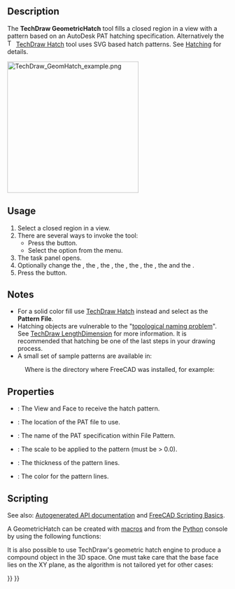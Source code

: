<languages/>

{{Docnav
|[[TechDraw_Hatch|Hatch]]
|[[TechDraw_Annotation|Annotation]]
|[[TechDraw_Workbench|TechDraw]]
|IconL=TechDraw_Hatch.svg
|IconR=TechDraw_Annotation.svg
|IconC=Workbench_TechDraw.svg
}}

{{GuiCommand
|Name=TechDraw GeometricHatch
|MenuLocation=TechDraw → Hatching → Geometric Hatch
|Workbenches=[[TechDraw_Workbench|TechDraw]]
|SeeAlso=[[TechDraw_Hatch|TechDraw Hatch]], [[TechDraw_Hatching|TechDraw Hatching]]
}}

==Description==

The '''TechDraw GeometricHatch''' tool fills a closed region in a view with a pattern based on an AutoDesk PAT hatching specification. Alternatively the [[Image:TechDraw_Hatch.svg|16px]] [[TechDraw_Hatch|TechDraw Hatch]] tool uses SVG based hatch patterns. See [[TechDraw_Hatching|Hatching]] for details.

[[Image:TechDraw_GeomHatch_example.png|300px]]
{{Caption|Geometric hatch pattern on a face}}

==Usage==

# Select a closed region in a view.
# There are several ways to invoke the tool:
#* Press the {{Button|[[Image:TechDraw_GeometricHatch.svg|16px]] [[TechDraw_GeometricHatch|Geometric Hatch]]}} button.
#* Select the {{MenuCommand|TechDraw → Hatching → [[Image:TechDraw_GeometricHatch.svg|16px]] Geometric Hatch}} option from the menu.
# The {{MenuCommand|Geometric Hatch}} task panel opens.
# Optionally change the {{MenuCommand|Pattern file}}, the {{MenuCommand|Pattern name}}, the {{MenuCommand|Pattern scale}}, the {{MenuCommand|Line weight}}, the {{MenuCommand|Line color}}, the {{MenuCommand|Rotation}}, the {{MenuCommand|Offset X}} and the {{MenuCommand|Offset Y}}.
# Press the {{Button|OK}} button.

== Notes ==

* For a solid color fill use [[TechDraw_Hatch|TechDraw Hatch]] instead and select {{FileName|solid.svg}} as the '''Pattern File'''.
* Hatching objects are vulnerable to the "[[Topological_naming_problem|topological naming problem]]". See [[TechDraw_LengthDimension|TechDraw LengthDimension]] for more information. It is recommended that hatching be one of the last steps in your drawing process.
* A small set of sample patterns are available in:
: {{Code|code=
$INSTALL_DIR/data/Mod/TechDraw/PAT/FCPAT.pat
}}
: Where {{incode|$INSTALL_DIR}} is the directory where FreeCAD was installed, for example:
: {{Code|code=
/usr/share/freecad/data/Mod/TechDraw/PAT/FCPAT.pat
}}

==Properties==

* {{PropertyData|Source}}: The View and Face to receive the hatch pattern.
* {{PropertyData|File Pattern}}: The location of the PAT file to use.
* {{PropertyData|Name Pattern}}: The name of the PAT specification within File Pattern.
* {{PropertyData|Scale Pattern}}: The scale to be applied to the pattern (must be > 0.0).
* {{PropertyView|Weight Pattern}}: The thickness of the pattern lines.
* {{PropertyView|Color Pattern}}: The color for the pattern lines.

==Scripting==

See also: [https://freecad.github.io/SourceDoc/ Autogenerated API documentation] and [[FreeCAD_Scripting_Basics|FreeCAD Scripting Basics]].

A GeometricHatch can be created with [[Macros|macros]] and from the [[Python|Python]] console by using the following functions:

{{Code|code=
hatch = FreeCAD.ActiveDocument.addObject("TechDraw::DrawGeomHatch", "GeomHatch")
hatch.Source = (view1, ["Face0"])
hatch.FilePattern = "path/to/myPATfile.pat"
hatch.NamePattern = "Diamond"
page.addView(hatch)
}}

It is also possible to use TechDraw's geometric hatch engine to produce a compound object in the 3D space. One must take care that the base face lies on the XY plane, as the algorithm is not tailored yet for other cases:

{{Code|code=
import TechDraw
face = Part.makePlane(10, 10)
patfile = "path/to/myPATfile.pat"
pattern = "Diamond"
scale = 10
hatch = TechDraw.makeGeomHatch(face, scale, pattern, patfile)
Part.show(hatch)
}}


{{Docnav
|[[TechDraw_Hatch|Hatch]]
|[[TechDraw_Annotation|Annotation]]
|[[TechDraw_Workbench|TechDraw]]
|IconL=TechDraw_Hatch.svg
|IconR=TechDraw_Annotation.svg
|IconC=Workbench_TechDraw.svg
}}

{{TechDraw_Tools_navi{{#translation:}}}}
{{Userdocnavi{{#translation:}}}}